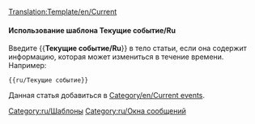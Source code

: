 <noinclude>[[Translation:Template/en/Current]]{{en/-}}</noinclude>{{ambox
| type  = notice
| image = Current event.png | alt = Текущие событие
| text  = Данная статья касается текущих событий. Некоторое информация из неё может быть устаревшей. Статье нужно уделить более пристальное внимание, чем обычно, до тех пор пока событие актуально.
}}<includeonly>{{{1|[[Category:en/Current events]]}}}</includeonly><noinclude>

====Использование шаблона Текущие событие/Ru====
Введите <nowiki>{{</nowiki>'''Текущие событие/Ru'''<nowiki>}}</nowiki> в тело статьи, если она содержит информацию, которая может измениться в течение времени.
Например:
<pre>{{ru/Текущие событие}}</pre>
Данная статья добавиться в [[Category/en/Current events]].

[[Category:ru/Шаблоны]][[Category:ru/Окна сообщений]]
</noinclude>